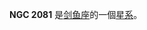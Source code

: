 {{NGCInfoBox|NGCID=NGC 2081|發現者=約翰·弗里德里希·威廉·赫歇爾|發現日期=-年-月-日|其他編號=ESO 57-SC13|曆元=J2000.0|赤經=5時39分59.5秒
|赤緯=-69°24'21"|星座=剑鱼座|星體=星系|星等=|表面亮度=|藍等=}}

'''NGC 2081''' 是[[剑鱼座|剑鱼座]]的一個[[星系|星系]]。

{{NGCReference|2081}}
{{Catalogs|NGC=2081}}